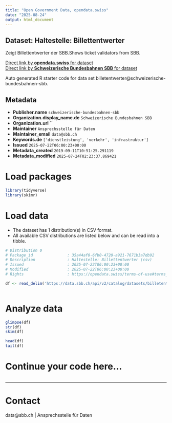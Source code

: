 ```yaml
---
title: "Open Government Data, opendata.swiss"
date: "2025-08-24"
output: html_document
---
```


## Dataset: Haltestelle: Billettentwerter

Zeigt Billettentwerter der SBB.Shows ticket validators from SBB.

[Direct link by **opendata.swiss** for dataset](https://opendata.swiss/de/dataset/haltestelle-billettentwerter)<br>
[Direct link by **Schweizerische Bundesbahnen SBB** for dataset](https://data.sbb.ch/explore/dataset/billetentwerter/)

Auto generated R starter code for data set billetentwerter@schweizerische-bundesbahnen-sbb.

## Metadata

- **Publisher.name** `schweizerische-bundesbahnen-sbb`
- **Organization.display_name.de** `Schweizerische Bundesbahnen SBB`
- **Organization.url** ``
- **Maintainer** `Ansprechsstelle für Daten`
- **Maintainer_email** `data@sbb.ch`
- **Keywords.de** `['dienstleistung', 'verkehr', 'infrastruktur']`
- **Issued** `2025-07-22T06:00:23+00:00`
- **Metadata_created** `2019-09-11T10:51:25.291119`
- **Metadata_modified** `2025-07-24T02:23:37.869421`


# Load packages

```r

library(tidyverse)
library(skimr)

```

# Load data

-   The dataset has 1 distribution(s) in CSV format.
-   All available CSV distributions are listed below and can be read into a tibble.

```r

# Distribution 0
# Package_id               : 35a44af0-6fb0-4720-a921-7671b3a7db92
# Description              : Haltestelle: Billettentwerter (csv)
# Issued                   : 2025-07-22T06:00:23+00:00
# Modified                 : 2025-07-22T06:00:23+00:00
# Rights                   : https://opendata.swiss/terms-of-use#terms_by

df <- read_delim('https://data.sbb.ch/api/v2/catalog/datasets/billetentwerter/exports/csv?use_labels=true')



```

# Analyze data

```r

glimpse(df)
str(df)
skim(df)

head(df)
tail(df)

```

# Continue your code here...

```r

```

------------------------------------------------------------------------

# Contact

data@sbb.ch | Ansprechsstelle für Daten
